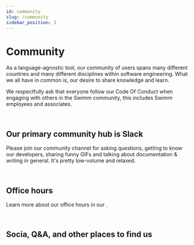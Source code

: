 ```yaml
---
id: community
slug: /community
sidebar_position: 3
---
```



# Community

As a language-agnostic tool, our community of users spans many different
countries and many different disciplines within software engineering.
What we all have in common is, our desire to share knowledge and learn.

We respectfully ask that everyone follow our Code Of Conduct when
engaging with others in the Swimm community, this includes Swimm employees
and associates.

<SwimmLink
  target="conduct"
  text="Understand Swimm's Code Of Conduct &raquo;"
  big
/>
<p>&nbsp;</p>

## Our primary community hub is Slack

Please join our community channel for asking questions, getting to know our developers,
sharing funny GIFs and talking about documentation & writing in general. It's pretty
low-volume and relaxed.

<SwimmLink target="slack" text="Join our Slack Channel &raquo;" big />
<p>&nbsp;</p>

## Office hours

Learn more about our office hours in our <SwimmLink target="slack" />.

<p>&nbsp;</p>

## Socia, Q&A, and other places to find us

<ListSocialAccounts />
